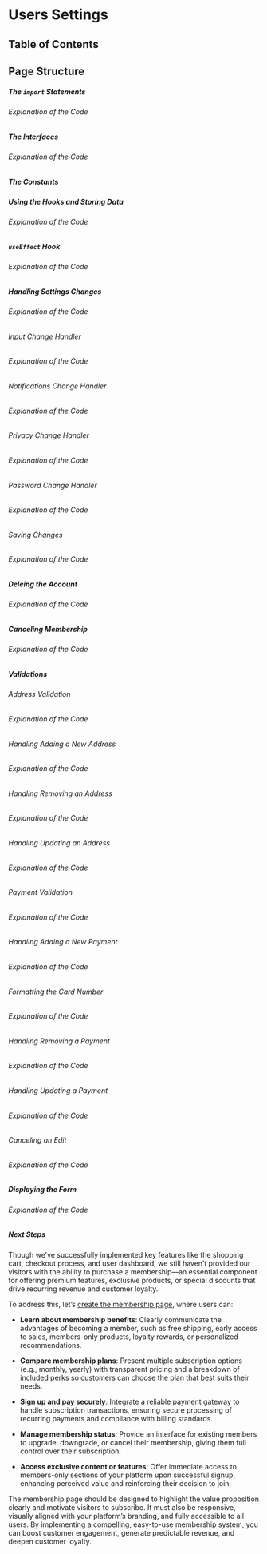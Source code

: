 
# Users Settings

## Table of Contents

## Page Structure

##### The `import` Statements

###### Explanation of the Code

##### The Interfaces

###### Explanation of the Code

##### The Constants

##### Using the Hooks and Storing Data

###### Explanation of the Code

##### `useEffect` Hook

###### Explanation of the Code

##### Handling Settings Changes

###### Explanation of the Code

###### Input Change Handler

###### Explanation of the Code

###### Notifications Change Handler

###### Explanation of the Code

###### Privacy Change Handler

###### Explanation of the Code

###### Password Change Handler

###### Explanation of the Code

###### Saving Changes

###### Explanation of the Code

##### Deleing the Account

###### Explanation of the Code

##### Canceling Membership

###### Explanation of the Code

##### Validations

###### Address Validation

###### Explanation of the Code

###### Handling Adding a New Address

###### Explanation of the Code

###### Handling Removing an Address

###### Explanation of the Code

###### Handling Updating an Address

###### Explanation of the Code

###### Payment Validation

###### Explanation of the Code

###### Handling Adding a New Payment

###### Explanation of the Code

###### Formatting the Card Number

###### Explanation of the Code

###### Handling Removing a Payment

###### Explanation of the Code

###### Handling Updating a Payment

###### Explanation of the Code

###### Canceling an Edit

###### Explanation of the Code

##### Displaying the Form

###### Explanation of the Code

##### Next Steps

Though we’ve successfully implemented key features like the shopping cart, checkout process, and user dashboard, we still haven’t provided our visitors with the ability to purchase a membership—an essential component for offering premium features, exclusive products, or special discounts that drive recurring revenue and customer loyalty.

To address this, let’s [create the membership page](/ecommerce-platform/creating-the-pages/membership), where users can:

- **Learn about membership benefits**:
  Clearly communicate the advantages of becoming a member, such as free shipping, early access to sales, members-only products, loyalty rewards, or personalized recommendations.

- **Compare membership plans**:
  Present multiple subscription options (e.g., monthly, yearly) with transparent pricing and a breakdown of included perks so customers can choose the plan that best suits their needs.

- **Sign up and pay securely**:
  Integrate a reliable payment gateway to handle subscription transactions, ensuring secure processing of recurring payments and compliance with billing standards.

- **Manage membership status**:
  Provide an interface for existing members to upgrade, downgrade, or cancel their membership, giving them full control over their subscription.

- **Access exclusive content or features**:
  Offer immediate access to members-only sections of your platform upon successful signup, enhancing perceived value and reinforcing their decision to join.

The membership page should be designed to highlight the value proposition clearly and motivate visitors to subscribe. It must also be responsive, visually aligned with your platform’s branding, and fully accessible to all users. By implementing a compelling, easy-to-use membership system, you can boost customer engagement, generate predictable revenue, and deepen customer loyalty.

<BackToTop />
